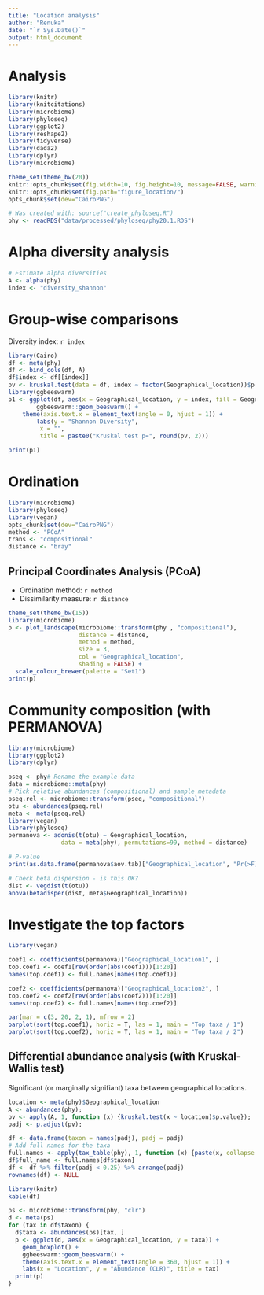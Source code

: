 ```yaml
---
title: "Location analysis"
author: "Renuka"
date: "`r Sys.Date()`"
output: html_document
---
```


# Analysis

```r
library(knitr)
library(knitcitations)
library(microbiome)
library(phyloseq)
library(ggplot2)
library(reshape2)
library(tidyverse)
library(dada2)
library(dplyr)
library(microbiome)

theme_set(theme_bw(20))
knitr::opts_chunk$set(fig.width=10, fig.height=10, message=FALSE, warning=FALSE)
knitr::opts_chunk$set(fig.path="figure_location/")
opts_chunk$set(dev="CairoPNG")

# Was created with: source("create_phyloseq.R")
phy <- readRDS("data/processed/phyloseq/phy20.1.RDS")
```


# Alpha diversity analysis

```r
# Estimate alpha diversities
A <- alpha(phy)
index <- "diversity_shannon"
```


# Group-wise comparisons

Diversity index: `r index`

```r
library(Cairo)
df <- meta(phy)
df <- bind_cols(df, A)
df$index <- df[[index]]
pv <- kruskal.test(data = df, index ~ factor(Geographical_location))$p.value
library(ggbeeswarm)
p1 <- ggplot(df, aes(x = Geographical_location, y = index, fill = Geographical_location)) +
        ggbeeswarm::geom_beeswarm() +
	theme(axis.text.x = element_text(angle = 0, hjust = 1)) +
        labs(y = "Shannon Diversity",
	     x = "",
	     title = paste0("Kruskal test p=", round(pv, 2)))

print(p1)
```

# Ordination

```r
library(microbiome)
library(phyloseq)
library(vegan)
opts_chunk$set(dev="CairoPNG")
method <- "PCoA"
trans <- "compositional"
distance <- "bray"
```

## Principal Coordinates Analysis (PCoA)

* Ordination method: `r method`
* Dissimilarity measure: `r distance`

```r
theme_set(theme_bw(15))
library(microbiome)
p <- plot_landscape(microbiome::transform(phy , "compositional"),
                    distance = distance,
                    method = method,
                    size = 3,
                    col = "Geographical_location",
                    shading = FALSE) +
  scale_colour_brewer(palette = "Set1")		    
print(p)
```



# Community composition (with PERMANOVA)

```r
library(microbiome)
library(ggplot2)
library(dplyr)

pseq <- phy# Rename the example data
data = microbiome::meta(phy)
# Pick relative abundances (compositional) and sample metadata 
pseq.rel <- microbiome::transform(pseq, "compositional")
otu <- abundances(pseq.rel)
meta <- meta(pseq.rel)
library(vegan)
library(phyloseq)
permanova <- adonis(t(otu) ~ Geographical_location,
               data = meta(phy), permutations=99, method = distance)

# P-value
print(as.data.frame(permanova$aov.tab)["Geographical_location", "Pr(>F)"])

# Check beta dispersion - is this OK?
dist <- vegdist(t(otu))
anova(betadisper(dist, meta$Geographical_location))
```


# Investigate the top factors

```r
library(vegan)

coef1 <- coefficients(permanova)["Geographical_location1", ]
top.coef1 <- coef1[rev(order(abs(coef1)))[1:20]]
names(top.coef1) <- full.names[names(top.coef1)]

coef2 <- coefficients(permanova)["Geographical_location2", ]
top.coef2 <- coef2[rev(order(abs(coef2)))[1:20]]
names(top.coef2) <- full.names[names(top.coef2)]

par(mar = c(3, 20, 2, 1), mfrow = 2)
barplot(sort(top.coef1), horiz = T, las = 1, main = "Top taxa / 1")
barplot(sort(top.coef2), horiz = T, las = 1, main = "Top taxa / 2")
```



## Differential abundance analysis (with Kruskal-Wallis test)

Significant (or marginally signifiant) taxa between geographical locations.

```r
location <- meta(phy)$Geographical_location
A <- abundances(phy);
pv <- apply(A, 1, function (x) {kruskal.test(x ~ location)$p.value});
padj <- p.adjust(pv);

df <- data.frame(taxon = names(padj), padj = padj)
# Add full names for the taxa
full.names <- apply(tax_table(phy), 1, function (x) {paste(x, collapse = "_")})
df$full_name <- full.names[df$taxon]
df <- df %>% filter(padj < 0.25) %>% arrange(padj)
rownames(df) <- NULL

library(knitr)
kable(df)

ps <- microbiome::transform(phy, "clr")
d <- meta(ps)
for (tax in df$taxon) {
  d$taxa <- abundances(ps)[tax, ]
  p <- ggplot(d, aes(x = Geographical_location, y = taxa)) +
    geom_boxplot() + 
    ggbeeswarm::geom_beeswarm() +
    theme(axis.text.x = element_text(angle = 360, hjust = 1)) +
    labs(x = "Location", y = "Abundance (CLR)", title = tax)
  print(p)
}
```



